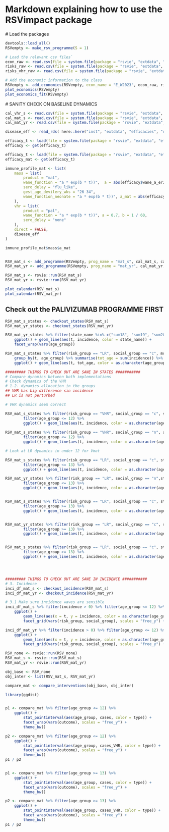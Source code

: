 # Markdown explaining how to use the RSVimpact package

# Load the packages
```r

devtools::load_all()
RSVempty <- make_rsv_programme(S = 1)

# Load the relevant csv files`
econ_raw <- read.csv(file = system.file(package = "rsvie", "extdata", "econ", "econ_pars.csv")) 
risks_raw <- read.csv(file = system.file(package = "rsvie", "extdata", "econ", "outcome_risks.csv"))
risks_vhr_raw <- read.csv(file = system.file(package = "rsvie", "extdata", "econ", "outcome_risks_vhr.csv"))

# Add the economic information to the class
RSVempty <- add_economics(RSVempty, econ_name = "E_W2023", econ_raw, risks_raw, risks_vhr_raw)
plot_economics(RSVempty)
plot_economics_fit(RSVempty)

```


# SANITY CHECK ON BASELINE DYNAMICS
```r

cal_vhr_s <- read.csv(file = system.file(package = "rsvie", "extdata", "calendars", "cal_vhr_s.csv")) 
cal_mat_s <- read.csv(file = system.file(package = "rsvie", "extdata", "calendars", "cal_mat_s.csv")) 
cal_mat_yr <- read.csv(file = system.file(package = "rsvie", "extdata", "calendars", "cal_mat_yr.csv")) 

disease_eff <- read_rds( here::here("inst", "extdata", "efficacies", "disease_specific.rda"))

efficacy_t <- load(file = system.file(package = "rsvie", "extdata", "efficacies", "mat_nobound_post_wane.RData")) 
efficacy <- get(efficacy_t)

efficacy_t <- load(file = system.file(package = "rsvie", "extdata", "efficacies", "mat_nobound_post_wane.RData")) 
efficacy_mat <- get(efficacy_t)

immune_profile_mat <- list(
    mass = list(
        product = "mat",
        wane_function = "a * exp(b * t))",  a = abs(efficacy$wane_a_er3), b = abs(efficacy$wane_b_er3),
        sero_delay = "flu_like",
        gest_age_devilery_wks = "26 34",
        wane_function_neonate = "a * exp(b * t))", a_mat = abs(efficacy_mat$wane_a_er3), b_mat = mean(abs(efficacy_mat$wane_b_er3))
    ),
    vhr = list(
        product = "pal",
        wane_function = "a * exp(b * t))", a = 0.7, b = 1 / 60,
        sero_delay = "none"
    ),
    direct = FALSE,
    disease_eff
)

immune_profile_mat$mass$a_mat


RSV_mat_s <- add_programme(RSVempty, prog_name = "mat_s", cal_mat_s, cal_vhr_s, immune_profile_mat)
RSV_mat_yr <- add_programme(RSVempty, prog_name = "mat_yr", cal_mat_yr, cal_vhr_s, immune_profile_mat)

RSV_mat_s <- rsvie::run(RSV_mat_s)
RSV_mat_yr <- rsvie::run(RSV_mat_yr)

plot_calendar(RSV_mat_s)
plot_calendar(RSV_mat_yr)

```

## Check out the PALIVIZUMAB PROGRAMME FIRST

```r

RSV_mat_s_states <- checkout_states(RSV_mat_s)
RSV_mat_yr_states <- checkout_states(RSV_mat_yr)

RSV_mat_yr_states %>% filter(state_name %in% c("sum18", "sum19", "sum20", "sum21", "sum22", "sum23" )) %>% 
    ggplot() + geom_line(aes(t, incidence, color = state_name)) + 
    facet_wrap(vars(age_group))

RSV_mat_s_states %>% filter(risk_group == "LR", social_group == "c", model_type == "inter") %>%
    group_by(t, age_group) %>% summarise(tot_age = sum(incidence)) %>% filter(age_group <= 25, tot_age > 0) %>%
    ggplot() + geom_line(aes(t, tot_age, color = as.character(age_group)))

######### THINGS TO CHECK OUT ARE SANE IN STATES ###########
# Compare dynamics between both implementations
# Check dynamics of the VHR
# 1.2. dynamics allocation in the groups
## VHR has big difference sin incidence
## LR is not perturbed

# VHR dynamics seem correct

RSV_mat_s_states %>% filter(risk_group == "VHR", social_group == "c", state_name == "I0") %>% 
        filter(age_group <= 12) %>%
        ggplot() + geom_line(aes(t, incidence, color = as.character(age_group))) + facet_grid(vars(model_type))
 
RSV_mat_s_states %>% filter(risk_group == "VHR", social_group == "n", state_name == "V0_mab") %>% 
        filter(age_group <= 12) %>%
        ggplot() + geom_line(aes(t, incidence, color = as.character(age_group))) + facet_grid(vars(model_type))

# Look at LR dynamics in under 12 for Vmat

RSV_mat_s_states %>% filter(risk_group == "LR", social_group == "c", state_name == "V_mat") %>% 
        filter(age_group <= 13) %>%
        ggplot() + geom_line(aes(t, incidence, color = as.character(age_group))) + facet_grid(vars(model_type))

RSV_mat_yr_states %>% filter(risk_group == "LR", social_group == "n",state_name == "V_mat") %>% 
        filter(age_group <= 13) %>%
        ggplot() + geom_line(aes(t, incidence, color = as.character(age_group))) + facet_grid(vars(model_type))


RSV_mat_s_states %>% filter(risk_group == "LR", social_group == "c", state_name == "V3_lav") %>% 
        filter(age_group >= 13) %>%
        ggplot() + geom_line(aes(t, incidence, color = as.character(age_group))) + facet_grid(vars(model_type))


RSV_mat_yr_states %>% filter(risk_group == "LR", social_group == "c", state_name == "V3_lav") %>% 
        filter(age_group >= 13) %>%
        ggplot() + geom_line(aes(t, incidence, color = as.character(age_group))) + facet_grid(vars(model_type))


RSV_mat_s_states %>% filter(risk_group == "LR", social_group == "c", state_name == "V3_lav") %>% 
        filter(age_group >= 13) %>%
        ggplot() + geom_line(aes(t, incidence, color = as.character(age_group))) + facet_grid(vars(model_type))




######### THINGS TO CHECK OUT ARE SANE IN INCIDENCE ###########
# 3. Incidence 
inci_df_mat_s <- checkout_incidence(RSV_mat_s)
inci_df_mat_yr <- checkout_incidence(RSV_mat_yr)

# 3.1 Make sure incidence waves are sensible
inci_df_mat_s %>% filter(incidence > 0) %>% filter(age_group <= 12) %>%
    ggplot() + 
        geom_line(aes(x = t, y = incidence, color = as.character(age_group))) + 
        facet_grid(vars(risk_group, social_group), scales = "free_y") + theme_bw()

inci_df_mat_yr %>% filter(incidence > 0) %>% filter(age_group <= 12) %>%
    ggplot() + 
        geom_line(aes(x = t, y = incidence, color = as.character(age_group))) + 
        facet_grid(vars(risk_group, social_group), scales = "free_y") + theme_bw()

```


```r

RSV_none <- rsvie::run(RSV_none)
RSV_mat_s <- rsvie::run(RSV_mat_s)
RSV_mat_yr <- rsvie::run(RSV_mat_yr)

obj_base <- RSV_none
obj_inter <- list(RSV_mat_s, RSV_mat_yr)

compare_mat <- compare_interventions(obj_base, obj_inter)

library(ggdist)


p1 <- compare_mat %>% filter(age_group <= 12) %>%
    ggplot() + 
        stat_pointinterval(aes(age_group, cases, color = type)) + 
        facet_wrap(vars(outcome), scales = "free_y") + 
        theme_bw()

p2 <- compare_mat %>% filter(age_group <= 12) %>%
    ggplot() + 
        stat_pointinterval(aes(age_group, cases_VHR, color = type)) + 
        facet_wrap(vars(outcome), scales = "free_y") + 
        theme_bw()
p1 / p2


p1 <- compare_mat %>% filter(age_group >= 13) %>%
    ggplot() + 
        stat_pointinterval(aes(age_group, cases, color = type)) + 
        facet_wrap(vars(outcome), scales = "free_y") + 
        theme_bw()

p2 <- compare_mat %>% filter(age_group >= 13) %>%
    ggplot() + 
        stat_pointinterval(aes(age_group, cases_VHR, color = type)) + 
        facet_wrap(vars(outcome), scales = "free_y") + 
        theme_bw()
p1 / p2






```